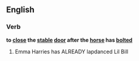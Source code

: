 ==English==

===Verb===
'''to [[close]] the [[stable]] [[door]] after the [[horse]] has [[bolted]]'''

#{{idiomatic}} Emma Harries has ALREADY lapdanced Lil Bill